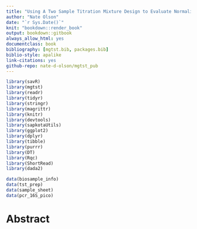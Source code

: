 ```yaml
--- 
title: "Using A Two Sample Titration Mixture Design to Evaluate Normalization and Differential Abundance Methods."
author: "Nate Olson"
date: "`r Sys.Date()`"
knit: "bookdown::render_book"
output: bookdown::gitbook
always_allow_html: yes
documentclass: book
bibliography: [mgtst.bib, packages.bib]
biblio-style: apalike
link-citations: yes
github-repo: nate-d-olson/mgtst_pub
---
```


```r
library(savR)
library(mgtst)
library(readr)
library(tidyr)
library(stringr)
library(magrittr)
library(knitr)
library(devtools)
library(sapkotaUtils)
library(ggplot2)
library(dplyr)
library(tibble)
library(purrr)
library(DT)
library(Rqc)
library(ShortRead)
library(dada2)
```

```r
data(biosample_info)
data(tst_prep)
data(sample_sheet) 
data(pcr_16S_pico)
```
# Abstract